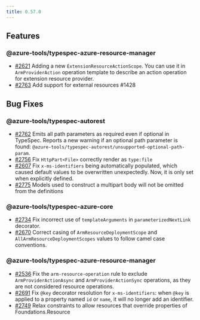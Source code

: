 ```yaml
---
title: 0.57.0
---
```



<LinkCard
  title="TypeSpec Core 1.1"
  description="See changes to the TypeSpec language and core libraries"
  href="https://typespec.io/docs/release-notes/release-2025-06-10"
/>

## Features

### @azure-tools/typespec-azure-resource-manager

- [#2621](https://github.com/Azure/typespec-azure/pull/2621) Adding a new `ExtensionResourceActionScope`. You can use it in `ArmProviderAction` operation template to describe an action operation for extension resource provider.
- [#2763](https://github.com/Azure/typespec-azure/pull/2763) Add support for external resources #1428

## Bug Fixes

### @azure-tools/typespec-autorest

- [#2762](https://github.com/Azure/typespec-azure/pull/2762) Emits all path parameters as required even if optional in TypeSpec. Reports a new warning if an optional path parameter is found: `@azure-tools/typespec-autorest/unsupported-optional-path-param`.
- [#2756](https://github.com/Azure/typespec-azure/pull/2756) Fix `HttpPart<File>` correctly render as `type:file`
- [#2607](https://github.com/Azure/typespec-azure/pull/2607) Fix `x-ms-identifiers` being automatically populated, which caused default values to be overwritten unexpectedly. Now, it is only set when explicitly defined.
- [#2775](https://github.com/Azure/typespec-azure/pull/2775) Models used to construct a multipart body will not be omitted from the definitions

### @azure-tools/typespec-azure-core

- [#2734](https://github.com/Azure/typespec-azure/pull/2734) Fix incorrect use of `templateArguments` in `parameterizedNextLink` decorator.
- [#2670](https://github.com/Azure/typespec-azure/pull/2670) Correct casing of `ArmResourceDeploymentScope` and `AllArmResourceDeploymentScopes` values to follow camel case conventions.

### @azure-tools/typespec-azure-resource-manager

- [#2536](https://github.com/Azure/typespec-azure/pull/2536) Fix the `arm-resource-operation` rule to exclude `ArmProviderActionAsync` and `ArmProviderActionSync` operations, as they are not considered resource operations.
- [#2691](https://github.com/Azure/typespec-azure/pull/2691) Fix `@key` decorator resolution for `x-ms-identifiers`: when `@key` is applied to a property named `id` or `name`, it will no longer add an identifier.
- [#2749](https://github.com/Azure/typespec-azure/pull/2749) Relax constraints to allow resources that override properties of Foundations.Resource
